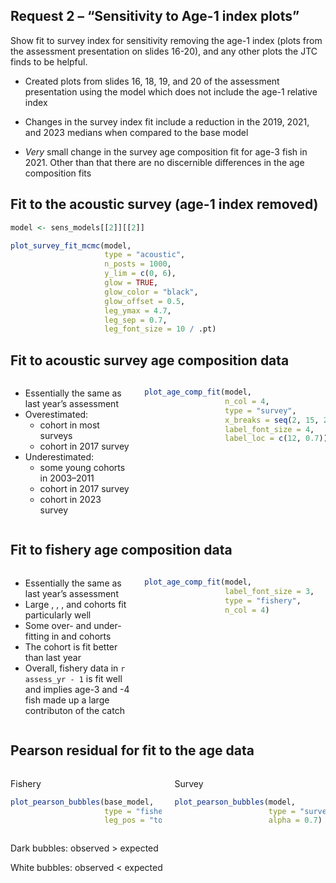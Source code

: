## Request 2 -- "Sensitivity to Age-1 index plots"

Show fit to survey index for sensitivity removing the age-1 index (plots from the assessment presentation on slides 16-20), and any other plots the JTC finds to be helpful.

* Created plots from slides 16, 18, 19, and 20 of the assessment presentation
using the model which does not include the age-1 relative index

* Changes in the survey index fit include a reduction in the 2019, 2021,
and 2023 medians when compared to the base model

* *Very* small change in the survey age composition fit for age-3 fish in 2021.
Other than that there are no discernible differences in the age composition fits

## Fit to the acoustic survey (age-1 index removed)
```r

model <- sens_models[[2]][[2]]

plot_survey_fit_mcmc(model,
                     type = "acoustic",
                     n_posts = 1000,
                     y_lim = c(0, 6),
                     glow = TRUE,
                     glow_color = "black",
                     glow_offset = 0.5,
                     leg_ymax = 4.7,
                     leg_sep = 0.7,
                     leg_font_size = 10 / .pt)
```

## Fit to acoustic survey age composition data
:::::: {.columns}
::: {.column width="40%"}
* Essentially the same as last year's assessment
* Overestimated:
  * \textcolor{blue}{1999} cohort in most surveys
  * \textcolor{yellow}{2010} cohort in 2017 survey
* Underestimated:
  * some young cohorts in 2003--2011
  * \textcolor{black}{2014} cohort in 2017 survey
  * \textcolor{yellow}{2021} cohort in 2023 survey
:::

::: {.column width="60%"}
```r
plot_age_comp_fit(model,
                  n_col = 4,
                  type = "survey",
                  x_breaks = seq(2, 15, 2),
                  label_font_size = 4,
                  label_loc = c(12, 0.7))
```
:::
::::::

## Fit to fishery age composition data
:::::: {.columns}
::: {.column width="40%"}
* Essentially the same as last year's assessment
* Large \textcolor{Purple}{1999}, \textcolor{Pink}{2010}, \textcolor{Purple}{2014},
  and \textcolor{Orange}{2016} cohorts fit particularly well
* Some over- and under-fitting in \textcolor{Pink}{1980} and \textcolor{Purple}{1984} cohorts
* The \textcolor{Green}{2020} cohort is fit better than last year
* Overall, fishery data in `r assess_yr - 1` is fit well and implies age-3 and -4 fish made up
  a large contributon of the catch
:::

::: {.column width="60%"}
```r
plot_age_comp_fit(model,
                  label_font_size = 3,
                  type = "fishery",
                  n_col = 4)
```
:::
::::::

## Pearson residual for fit to the age data
:::::: {.columns}
::: {.column width="50%"}
\center Fishery \center
```r
plot_pearson_bubbles(base_model,
                     type = "fishery",
                     leg_pos = "top")
```
:::

::: {.column width="50%"}
\center Survey \center
```r
plot_pearson_bubbles(model,
                     type = "survey",
                     alpha = 0.7)
```
:::
::::::
Dark bubbles: observed > expected

White bubbles: observed < expected

